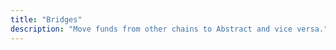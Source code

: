 ```yaml
---
title: "Bridges"
description: "Move funds from other chains to Abstract and vice versa."
---
```


<CardGroup cols={3}>
<Card
  title="Stargate"
  icon="link"
  href="https://stargate.finance/bridge"
/>

<Card
  title="Relay"
  icon="link"
  href="https://www.relay.link/"
/>

<Card
  title="Jumper"
  icon="link"
  href="https://jumper.exchange/"
/>
</CardGroup>

<Card
  title="Symbiosis"
  icon="link"
  href="https://symbiosis.finance/"
/>
</CardGroup>
